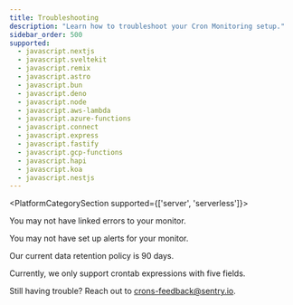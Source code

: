 ```yaml
---
title: Troubleshooting
description: "Learn how to troubleshoot your Cron Monitoring setup."
sidebar_order: 500
supported:
  - javascript.nextjs
  - javascript.sveltekit
  - javascript.remix
  - javascript.astro
  - javascript.bun
  - javascript.deno
  - javascript.node
  - javascript.aws-lambda
  - javascript.azure-functions
  - javascript.connect
  - javascript.express
  - javascript.fastify
  - javascript.gcp-functions
  - javascript.hapi
  - javascript.koa
  - javascript.nestjs
---
```


<PlatformCategorySection supported={['server', 'serverless']}>

<PlatformContent includePath="crons/troubleshooting" />

<Expandable title="Why aren't recurring job errors showing up on my monitor details page?">

You may not have <PlatformLink to="/crons/#connecting-errors-to-cron-monitors">linked errors to your monitor</PlatformLink>.

</Expandable>

<Expandable title="Why am I not receiving alerts when my monitor fails?">

You may not have <PlatformLink to="/crons/#alerts">set up alerts for your monitor</PlatformLink>.

</Expandable>
</PlatformCategorySection>

<Expandable title="What is the crons data retention policy for check-ins?">

Our current data retention policy is 90 days.

</Expandable>

<Expandable title="Do you support a monitor schedule with a six-field crontab expression?">

Currently, we only support crontab expressions with five fields.

</Expandable>

Still having trouble? Reach out to [crons-feedback@sentry.io](mailto:crons-feedback@sentry.io).
